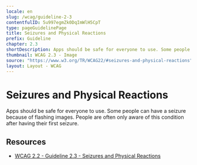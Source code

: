 ```yaml
---
locale: en
slug: /wcag/guideline-2-3
contentfulID: 5u997egmZk0DqImWlH5CpT
type: pageGuidelinePage
title: Seizures and Physical Reactions
prefix: Guideline
chapter: 2.3
shortDescription: Apps should be safe for everyone to use. Some people can have a seizure because of flashing images.
thumbnail: WCAG 2.3 - Image
source: "https://www.w3.org/TR/WCAG22/#seizures-and-physical-reactions"
layout: Layout - WCAG
---
```


# Seizures and Physical Reactions

Apps should be safe for everyone to use. Some people can have a seizure because of flashing images. People are often only aware of this condition after having their first seizure.

## Resources

- [WCAG 2.2 - Guideline 2.3 - Seizures and Physical Reactions](https://www.w3.org/TR/WCAG22/#seizures-and-physical-reactions)